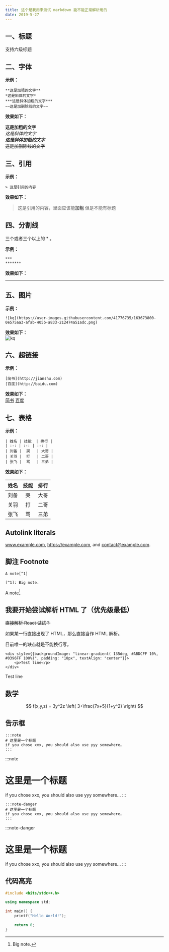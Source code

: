 ```yaml
---
title: 这个是我用来测试 markdown 能不能正常解析用的
date: 2019-5-27
---
```


## 一、标题

支持六级标题

## 二、字体

**示例：**
```text
**这是加粗的文字**
*这是斜体的文字*
***这是斜体加粗的文字***
~~这是加删除线的文字~~
```

**效果如下：**  

**这是加粗的文字**  
*这是斜体的文字*  
***这是斜体加粗的文字***  
~~这是加删除线的文字~~  

## 三、引用

**示例：**

```text
> 这是引用的内容
```

**效果如下：**  

> 这是引用的内容，里面应该能**加粗**
> 但是不能有标题

## 四、分割线

三个或者三个以上的 * 。

**示例：**

```text
***
*******
```  

**效果如下：**  

*******

## 五、图片

**示例：**  
```text
![kq](https://user-images.githubusercontent.com/41776735/163673800-0e575aa3-afab-405b-a833-212474a51adc.png)
```

**效果如下：**  
![kq](https://user-images.githubusercontent.com/41776735/163673800-0e575aa3-afab-405b-a833-212474a51adc.png)

## 六、超链接

**示例：**  
```text
[简书](http://jianshu.com)
[百度](http://baidu.com)
```

**效果如下：**  
[简书](http://jianshu.com)
[百度](http://baidu.com)  

## 七、表格

**示例：**  
```text
| 姓名 | 技能  | 排行 |
| :-: | :-: | :-: |
| 刘备 |  哭   | 大哥 |
| 关羽 |  打   | 二哥 |
| 张飞 |  骂   | 三弟 |
```

**效果如下：**  

| 姓名 | 技能  | 排行 |
| :-: | :-: | :-: |
| 刘备 |  哭   | 大哥 |
| 关羽 |  打   | 二哥 |
| 张飞 |  骂   | 三弟 |

## Autolink literals

www.example.com, https://example.com, and contact@example.com.

## 脚注 Footnote

```text
A note[^1]

[^1]: Big note.
```

A note[^1]

[^1]: Big note.

## 我要开始尝试解析 HTML 了（优先级最低）

~~直接解析 React 试试？~~

如果某一行直接出现了 HTML，那么直接当作 HTML 解析。

目前唯一的缺点就是不能换行写。

```
<div style={{backgroundImage: "linear-gradient( 135deg, #ABDCFF 10%, #0396FF 100%)", padding: "10px", textAlign: "center"}}>
    <p>Test line</p>
</div>
```

<div style={{backgroundImage: "linear-gradient( 135deg, #ABDCFF 10%, #0396FF 100%)", padding: "10px", textAlign: "center"}}>
    <p>Test line</p>
</div>

## 数学

$$
f(x,y,z) = 3y^2z \left( 3+\frac{7x+5}{1+y^2} \right)
$$

## 告示框

```text
:::note
# 这里是一个标题
if you chose xxx, you should also use yyy somewhere…
:::
```

:::note
# 这里是一个标题
if you chose xxx, you should also use yyy somewhere…
:::

```text
:::note-danger
# 这里是一个标题
if you chose xxx, you should also use yyy somewhere…
:::
```

:::note-danger
# 这里是一个标题
if you chose xxx, you should also use yyy somewhere…
:::

## 代码高亮

```cpp
#include <bits/stdc++.h>

using namespace std;

int main() {
    printf("Hello World!");

    return 0;
}
```